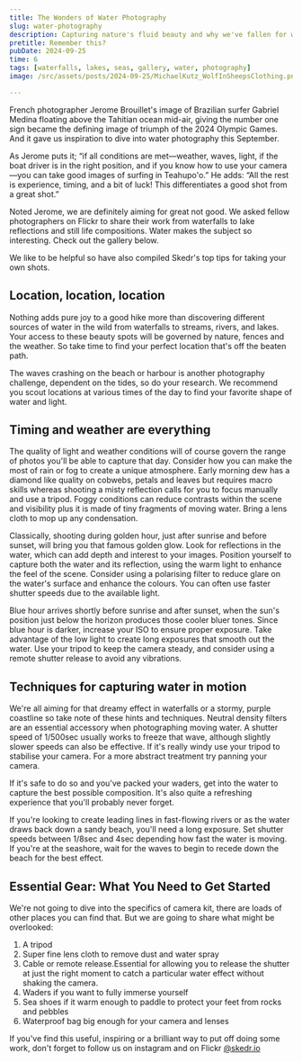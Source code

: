```yaml
---
title: The Wonders of Water Photography
slug: water-photography
description: Capturing nature's fluid beauty and why we've fallen for water photography
pretitle: Remember this?
pubDate: 2024-09-25
time: 6
tags: [waterfalls, lakes, seas, gallery, water, photography]
image: /src/assets/posts/2024-09-25/MichaelKutz_WolfInSheepsClothing.png

---
```


French photographer Jerome Brouillet's image of Brazilian surfer Gabriel Medina floating above the Tahitian ocean mid-air, giving the number one sign became the defining image of triumph of the 2024 Olympic Games. And it gave us inspiration to dive into water photography this September. 

As Jerome puts it; “if all conditions are met—weather, waves, light, if the boat driver is in the right position, and if you know how to use your camera—you can take good images of surfing in Teahupo'o.” He adds: “All the rest is experience, timing, and a bit of luck! This differentiates a good shot from a great shot.”

Noted Jerome, we are definitely aiming for great not good. We asked fellow photographers on Flickr to share their work from waterfalls to lake reflections and still life compositions. Water makes the subject so interesting. Check out the gallery below.

<Gallery folder="2024-09-25" separator="_" nameIsFirst={true}/>

We like to be helpful so have also compiled Skedr's top tips for taking your own shots.  

## Location, location, location
Nothing adds pure joy to a good hike more than discovering different sources of water in the wild from waterfalls to streams, rivers, and lakes. Your access to these beauty spots will be governed by nature, fences and the weather. So take time to find your perfect location that's off the beaten path. 

The waves crashing on the beach or harbour is another photography challenge, dependent on the tides, so do your research. We recommend you scout locations at various times of the day to find your favorite shape of water and light.

## Timing and weather are everything
The quality of light and weather conditions will of course govern the range of photos you'll be able to capture that day. Consider how you can make the most of rain or fog to create a unique atmosphere. Early morning dew has a diamond like quality on cobwebs, petals and leaves but requires macro skills whereas shooting a misty reflection calls for you to focus manually and use a tripod. Foggy conditions can reduce contrasts within the scene and visibility plus it is made of tiny fragments of moving water. Bring a lens cloth to mop up any condensation. 

Classically, shooting during golden hour, just after sunrise and before sunset, will bring you that famous golden glow. Look for reflections in the water, which can add depth and interest to your images. Position yourself to capture both the water and its reflection, using the warm light to enhance the feel of the scene. Consider using a polarising filter to reduce glare on the water's surface and enhance the colours. You can often use faster shutter speeds due to the available light.

Blue hour arrives shortly before sunrise and after sunset, when the sun's position just below the horizon produces those cooler bluer tones. Since blue hour is darker, increase your ISO to ensure proper exposure. Take advantage of the low light to create long exposures that smooth out the water. Use your tripod to keep the camera steady, and consider using a remote shutter release to avoid any vibrations.

## Techniques for capturing water in motion 
We're all aiming for that dreamy effect in waterfalls or a stormy, purple coastline so take note of these hints and techniques. Neutral density filters are an essential accessory when photographing moving water. A shutter speed of 1/500sec usually works to freeze that wave, although slightly slower speeds can also be effective. If it's really windy use your tripod to stabilise your camera. For a more abstract treatment try panning your camera. 

If it's safe to do so and you've packed your waders, get into the water to capture the best possible composition. It's also quite a refreshing experience that you'll probably never forget. 

If you're looking to create leading lines in fast-flowing rivers or as the water draws back down a sandy beach, you'll need a long exposure. Set shutter speeds between 1/8sec and 4sec depending how fast the water is moving. If you're at the seashore, wait for the waves to begin to recede down the beach for the best effect.

## Essential Gear: What You Need to Get Started
We're not going to dive into the specifics of camera kit, there are loads of other places you can find that. But we are going to share what might be overlooked: 
1. A tripod 
2. Super fine lens cloth to remove dust and water spray
3. Cable or remote release.Essential for allowing you to release the shutter at just the right moment to catch a particular water effect without shaking the camera.
4. Waders if you want to fully immerse yourself
5. Sea shoes if it warm enough to paddle to protect your feet from rocks and pebbles 
6. Waterproof bag big enough for your camera and lenses

If you've find this useful, inspiring or a brilliant way to put off doing some work, don't forget to follow us on instagram and on Flickr <a href="https://www.instagram.com/skedr.io/" target="_blank">@skedr.io</a>